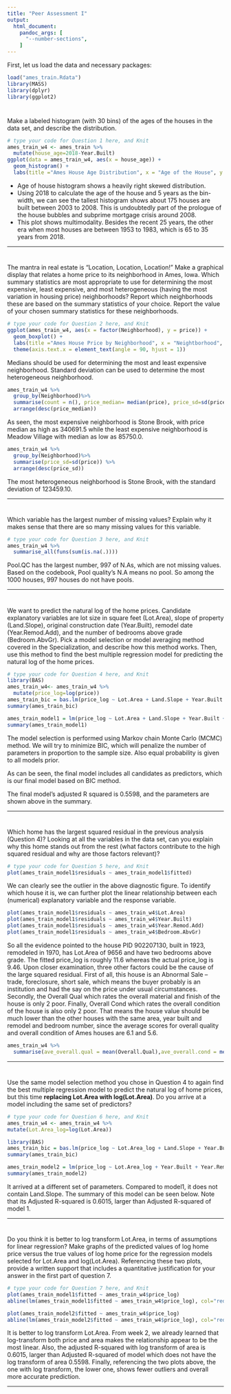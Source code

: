 ```yaml
---
title: "Peer Assessment I"
output:
  html_document: 
    pandoc_args: [
      "--number-sections",
    ]
---
```



First, let us load the data and necessary packages:

```r
load("ames_train.Rdata")
library(MASS)
library(dplyr)
library(ggplot2)

```

#
Make a labeled histogram (with 30 bins) of the ages of the houses in the data set, and describe the distribution.


```r
# type your code for Question 1 here, and Knit
ames_train_w4 <- ames_train %>%
  mutate(house_age=2018-Year.Built)
ggplot(data = ames_train_w4, aes(x = house_age)) +
  geom_histogram() +
  labs(title ="Ames House Age Distribution", x = "Age of the House", y = "Number of Houses")

```

* Age of house histogram shows a heavily right skewed distribution.
* Using 2018 to calculate the age of the house and 5 years as the bin-width, we can see the tallest histogram shows about 175 houses are built between 2003 to 2008. This is undoubtedly part of the prologue of the house bubbles and subprime mortgage crisis around 2008. 
* This plot shows multimodality. Besides the recent 25 years, the other era when most houses are between 1953 to 1983, which is 65 to 35 years from 2018. 

* * *

#
The mantra in real estate is "Location, Location, Location!" Make a graphical display that relates a home price to its neighborhood in Ames, Iowa. Which summary statistics are most appropriate to use for determining the most expensive, least expensive, and most heterogeneous (having the most variation in housing price) neighborhoods? Report which neighborhoods these are based on the summary statistics of your choice. Report the value of your chosen summary statistics for these neighborhoods.

```r
# type your code for Question 2 here, and Knit
ggplot(ames_train_w4, aes(x = factor(Neighborhood), y = price)) +
  geom_boxplot() +
  labs(title ="Ames House Price by Neighborhood", x = "Neightborhood", y= "Price of Houses")+ 
  theme(axis.text.x = element_text(angle = 90, hjust = 1))

```

Medians should be used for determining the most and least expensive neighborhood. Standard deviation can be used to determine the most heterogeneous neighborhood. 

```r
ames_train_w4 %>%
  group_by(Neighborhood)%>%
  summarise(count = n(), price_median= median(price), price_sd=sd(price)) %>%
  arrange(desc(price_median))

```

As seen, the most expensive neighborhood is Stone Brook, with price median as high as 340691.5 while the least expensive neighborhood is Meadow Village with median as low as 85750.0. 

```r
ames_train_w4 %>%
  group_by(Neighborhood)%>%
  summarise(price_sd=sd(price)) %>%
  arrange(desc(price_sd))
```

The most heterogeneous neighborhood is Stone Brook, with the standard deviation of 123459.10. 


* * *

# 

Which variable has the largest number of missing values? Explain why it makes sense that there are so many missing values for this variable.

```r
# type your code for Question 3 here, and Knit
ames_train_w4 %>% 
  summarise_all(funs(sum(is.na(.))))

```

Pool.QC has the largest number, 997 of N.As, which are not missing values. Based on the codebook, Pool quality's N.A means no pool. So among the 1000 houses, 997 houses do not have pools. 


* * *
#

We want to predict the natural log of the home prices. Candidate explanatory variables are lot size in square feet (Lot.Area), slope of property (Land.Slope), original construction date (Year.Built), remodel date (Year.Remod.Add), and the number of bedrooms above grade (Bedroom.AbvGr). Pick a model selection or model averaging method covered in the Specialization, and describe how this method works. Then, use this method to find the best multiple regression model for predicting the natural log of the home prices.


```r
# type your code for Question 4 here, and Knit
library(BAS)
ames_train_w4<- ames_train_w4 %>%
  mutate(price_log=log(price))
ames_train_bic = bas.lm(price_log ~ Lot.Area + Land.Slope + Year.Built + Year.Remod.Add + Bedroom.AbvGr, data = ames_train_w4, prior = "BIC", modelprior = uniform(), method= "MCMC")
summary(ames_train_bic)
```


```r
ames_train_model1 = lm(price_log ~ Lot.Area + Land.Slope + Year.Built + Year.Remod.Add + Bedroom.AbvGr, data = ames_train_w4)
summary(ames_train_model1)
```

The model selection is performed using Markov chain Monte Carlo (MCMC) method. We will try to minimize BIC, which will penalize the number of parameters in proportion to the sample size. Also equal probability is given to all models prior.

As can be seen, the final model includes all candidates  as predictors, which is our final model based on BIC method.

The final model's adjusted R squared is 0.5598, and the parameters are shown above in the summary. 

* * *

#

Which home has the largest squared residual in the previous analysis (Question 4)? Looking at all the variables in the data set, can you explain why this home stands out from the rest (what factors contribute to the high squared residual and why are those factors relevant)?


```r
# type your code for Question 5 here, and Knit
plot(ames_train_model1$residuals ~ ames_train_model1$fitted)

```

We can clearly see the outlier in the above diagnostic figure. To identify which house it is, we can further plot the linear relationship between each (numerical) explanatory variable and the response variable.
```r
plot(ames_train_model1$residuals ~ ames_train_w4$Lot.Area)
plot(ames_train_model1$residuals ~ ames_train_w4$Year.Built)
plot(ames_train_model1$residuals ~ ames_train_w4$Year.Remod.Add)
plot(ames_train_model1$residuals ~ ames_train_w4$Bedroom.AbvGr)
```

So all the evidence pointed to the house PID 902207130, built in 1923, remodeled in 1970, has Lot.Area of 9656 and have two bedrooms above grade. The fitted price_log is roughly 11.6 whereas the actual price_log is 9.46.
Upon closer examination, three other factors could be the cause of the large squared residual. First of all, this house is an Abnormal Sale -- trade, foreclosure, short sale, which means the buyer probably is an institution and had the say on the price under usual circumstances. Secondly, the Overall Qual which rates the overall material and finish of the house is only 2 poor. Finally, Overall Cond which rates the overall condition of the house is also only 2 poor. That means the house value should be much lower than the other houses with the same area, year built and remodel and bedroom number, since the average scores for overall quality and overall condition of Ames houses are 6.1 and 5.6.

```r
ames_train_w4 %>%
  summarise(ave_overall.qual = mean(Overall.Qual),ave_overall.cond = mean(Overall.Cond))
```

* * *

#

Use the same model selection method you chose in Question 4 to again find the best multiple regression model to predict the natural log of home prices, but this time **replacing Lot.Area with log(Lot.Area)**. Do you arrive at a model including the same set of predictors?


```r
# type your code for Question 6 here, and Knit
ames_train_w4 <- ames_train_w4 %>%
mutate(Lot.Area_log=log(Lot.Area))

library(BAS)
ames_train_bic = bas.lm(price_log ~ Lot.Area_log + Land.Slope + Year.Built + Year.Remod.Add + Bedroom.AbvGr, data = ames_train_w4, prior = "BIC", modelprior = uniform(), method= "MCMC")
summary(ames_train_bic)

```


```r
ames_train_model2 = lm(price_log ~ Lot.Area_log + Year.Built + Year.Remod.Add + Bedroom.AbvGr, data = ames_train_w4)
summary(ames_train_model2)
```

It arrived at a different set of parameters. Compared to model1, it does not contain Land.Slope. The summary of this model can be seen below. Note that its Adjusted R-squared is 0.6015, larger than Adjusted R-squared of model 1. 

* * *

#

Do you think it is better to log transform Lot.Area, in terms of assumptions for linear regression? Make graphs of the predicted values of log home price versus the true values of log home price for the regression models selected for Lot.Area and log(Lot.Area). Referencing these two plots, provide a written support that includes a quantitative justification for your answer in the first part of question 7.

```r
# type your code for Question 7 here, and Knit
plot(ames_train_model1$fitted ~ ames_train_w4$price_log)
abline(lm(ames_train_model1$fitted ~ ames_train_w4$price_log), col="red")

plot(ames_train_model2$fitted ~ ames_train_w4$price_log)
abline(lm(ames_train_model2$fitted ~ ames_train_w4$price_log), col="red")

```

It is better to log transform Lot.Area. From week 2, we already learned that log-transform both price and area makes the relationship appear to be the most linear. Also, the adjusted R-squared with log transform of area is 0.6015, larger than Adjusted R-squared of model which does not have the log transform of area 0.5598. Finally, referencing the two plots above, the one with log transform, the lower one, shows fewer outliers and overall more accurate prediction. 

* * *
###